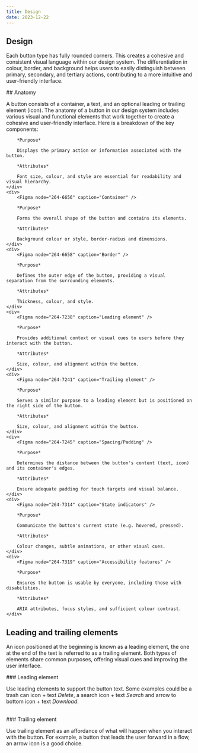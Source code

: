 ```yaml
---
title: Design
date: 2023-12-22
---
```


## Design

Each button type has fully rounded corners. This creates a cohesive and consistent visual language within our design system. The differentiation in colour, border, and background helps users to easily distinguish between primary, secondary, and tertiary actions, contributing to a more intuitive and user-friendly interface.
<Grid columns="3">
<Figma node="258-2977" caption="A primary button has a solid container." />
<Figma node="258-2986" caption="A secondary button has a transparent container and 1 px border." />
<Figma node="258-2989" caption="A tertiary button has transparent container and no border." />
</Grid>

<GdsDivider size="4xl" opacity="0.2" />

<Grid columns="2">

<div>
## Anatomy

A button consists of a container, a text, and an optional leading or trailing element (icon). The anatomy of a button in our design system includes various visual and functional elements that work together to create a cohesive and user-friendly interface. Here is a breakdown of the key components:
</div>


<Figma node="258-3056" caption="Container, text, leading and trailing element." />
</Grid>

<GdsDivider size="4xl" opacity="0.2" />

<Grid columns="3">
    <div>
        <Figma node="264-6654" caption="Text" />

        *Purpose*

        Displays the primary action or information associated with the button.

        *Attributes*

        Font size, colour, and style are essential for readability and visual hierarchy.
    </div>
    <div>
        <Figma node="264-6656" caption="Container" />

        *Purpose*

        Forms the overall shape of the button and contains its elements.

        *Attributes*

        Background colour or style, border-radius and dimensions.
    </div>
    <div>
        <Figma node="264-6658" caption="Border" />

        *Purpose*

        Defines the outer edge of the button, providing a visual separation from the surrounding elements.

        *Attributes*

        Thickness, colour, and style.
    </div> 
    <div>
        <Figma node="264-7238" caption="Leading element" />
        
        *Purpose*

        Provides additional context or visual cues to users before they interact with the button.

        *Attributes*

        Size, colour, and alignment within the button.
    </div>
    <div>
        <Figma node="264-7241" caption="Trailing element" />

        *Purpose*

        Serves a similar purpose to a leading element but is positioned on the right side of the button.

        *Attributes*

        Size, colour, and alignment within the button.
    </div>
    <div>
        <Figma node="264-7245" caption="Spacing/Padding" />

        *Purpose*

        Determines the distance between the button's content (text, icon) and its container's edges.

        *Attributes*

        Ensure adequate padding for touch targets and visual balance.
    </div>
    <div>
        <Figma node="264-7314" caption="State indicators" />

        *Purpose*

        Communicate the button's current state (e.g. hovered, pressed).

        *Attributes*

        Colour changes, subtle animations, or other visual cues.
    </div>
    <div>
        <Figma node="264-7319" caption="Accessibility features" />

        *Purpose*

        Ensures the button is usable by everyone, including those with disabilities.

        *Attributes*

        ARIA attributes, focus styles, and sufficient colour contrast.
    </div>
</Grid>

<GdsDivider size="4xl" opacity="0.2" />

## Leading and trailing elements

An icon positioned at the beginning is known as a leading element, the one at the end of the text is referred to as a trailing element. Both types of elements share common purposes, offering visual cues and improving the user interface. 

<Grid columns="2">
<div>
### Leading element

Use leading elements to support the button text. 
Some examples could be a trash can icon + text *Delete*, 
a search icon + text *Search* and arrow to bottom icon + text *Download*. 
</div>

<Figma node="266-7387" caption="Leading elements that support the button text." />
</Grid>

<br size="xl" />

<Grid columns="2">
<div>
### Trailing element

Use trailing element as an affordance of what will happen when you interact with the button. For example, a button that leads the user forward in a flow, an arrow icon is a good choice.
</div>
<Figma node="266-7448" caption="The trailing element gives a hint on what is about to happen on click." />
</Grid>


